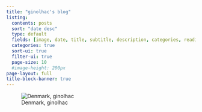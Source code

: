 ```yaml
---
title: "ginolhac's blog"
listing:
  contents: posts
  sort: "date desc"
  type: default
  fields: [image, date, title, subtitle, description, categories, reading-time]
  categories: true
  sort-ui: true
  filter-ui: true
  page-size: 10
  #image-height: 200px
page-layout: full
title-block-banner: true
---
```



![Denmark, ginolhac](images/background-1.jpg)
